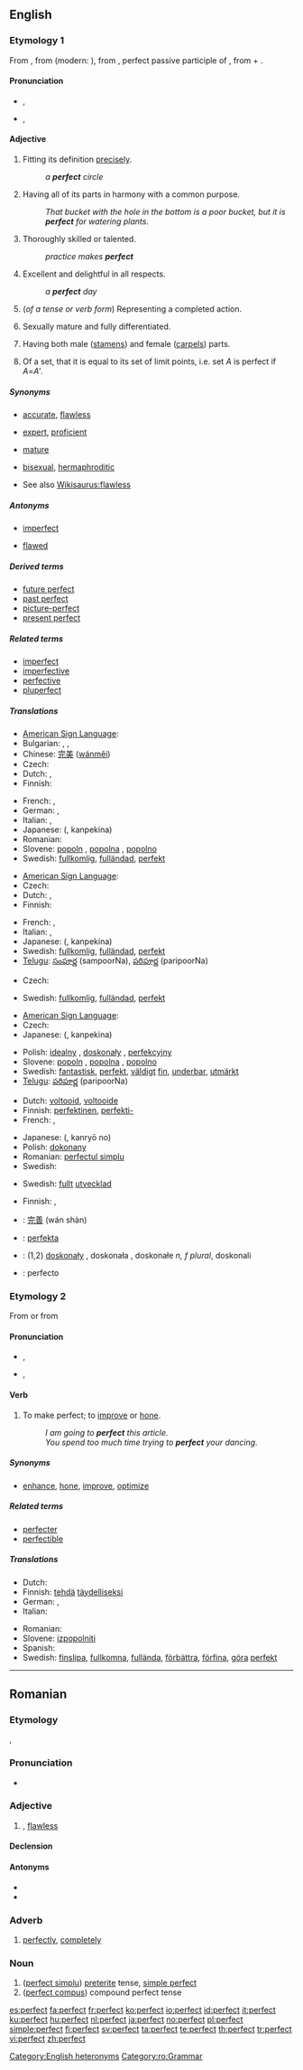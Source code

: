 {{wikipedia|dab=perfect}}
==English==

{{rank|sister|occasion|enemy|729|perfect|bright|scarcely|Paris}}

===Etymology 1===
From {{etyl|enm}} {{term|perfit|lang=enm}}, from {{etyl|fro}} {{term|parfit|lang=fro}} (modern: {{term|parfait|lang=fr}}), from {{etyl|la}} {{term|perfectus|lang=la}}, perfect passive participle of {{term|perficere||to finish|lang=la}}, from {{term|per-||through, thorough|lang=la}} + {{term|facere||to do, to make|lang=la}}.

====Pronunciation====
* {{a|UK}} {{IPA|/ˈpɜː(ɹ).fɪkt/|/ˈpɜː(ɹ).fɛkt/}}, {{SAMPA|/"p3:(r).fIkt/|/"p3:(r).fEkt/}}
* {{a|US}} {{IPA|/ˈpɝːfɪkt/|/ˈpɝːfɛkt/}}, {{SAMPA|/"p3`:fIkt/|/"p3:fEkt/}}
*: {{audio|en-us-perfect-adj.ogg|Audio (US)}}

====Adjective====
{{en-adj}}

# Fitting its definition [[precisely]].
#: ''a '''perfect''' circle''
# Having all of its parts in harmony with a common purpose.
#: ''That bucket with the hole in the bottom is a poor bucket, but it is '''perfect''' for watering plants.''
# Thoroughly skilled or talented.
#: ''practice makes '''perfect'''''
# Excellent and delightful in all respects.
#: ''a '''perfect''' day''
# {{grammar}} (''of a tense or verb form'') Representing a completed action.
# {{biology}} Sexually mature and fully differentiated.
# {{botany}} Having both male ([[stamen]]s) and female ([[carpel]]s) parts.
# {{analysis}} Of a set, that it is equal to its set of limit points, i.e. set ''A'' is perfect if ''A''=<i>A'</i>.

=====Synonyms=====
* {{sense|fitting its definition precisely}} [[accurate]], [[flawless]]
* {{sense|thoroughly skilled or talented}} [[expert]], [[proficient]]
* {{sense|biology: sexually mature and fully differentiated}} [[mature]]
* {{sense|botany: having both male and female parts}} [[bisexual]], [[hermaphroditic]]
<!--* [[parfit]]<!--archaic or obsolete-->
* See also [[Wikisaurus:flawless]]

=====Antonyms=====
* {{sense|botany: having both male and female parts}} [[imperfect]]
* [[flawed]]

=====Derived terms=====
* [[future perfect]]
* [[past perfect]]
* [[picture-perfect]]
* [[present perfect]]

=====Related terms=====
* [[imperfect]]
* [[imperfective]]
* [[perfective]]
* [[pluperfect]]

=====Translations=====
{{trans-top|fitting its definition precisely}}
* [[American Sign Language]]: {{t|ase|SmallO@NearTipThumb-PalmDown-SmallO@CenterChesthigh-PalmUp CirclesSurface Contact}}
* Bulgarian: {{t+|bg|съвършен|m|tr=sǎvǎršen|sc=Cyrl}}, {{t+|bg|съвършена|f|tr=sǎvǎršena|sc=Cyrl}}, {{t+|bg|съвършено|n|tr=sǎvǎršeno|sc=Cyrl}}
* Chinese: [[完美]] ([[wánměi]])
* Czech: {{t-|cs|dokonalý|m}}
* Dutch: {{t+|nl|perfect}}, {{t-|nl|perfecte}}
* Finnish: {{t+|fi|täydellinen}}
{{trans-mid}}
* French: {{t+|fr|parfait|m}}, {{t+|fr|parfaite|f}}
* German: {{t+|de|perfekt}}, {{t+|de|vollkommen}}
* Italian: {{t+|it|perfetto|m}}, {{t+|it|perfetta|f}}
* Japanese: {{Jpan|[[完璧な]]}} ({{Jpan|[[かんぺきな]]}}, kanpekina)
* Romanian: {{t-|ro|perfect}}
* Slovene: [[popoln]] {{m}}, [[popolna]] {{f}}, [[popolno]] {{n}}
* Swedish: [[fullkomlig]], [[fulländad]], [[perfekt]]
{{trans-bottom}}

{{trans-top|having all of its parts in harmony with a common purpose}}
* [[American Sign Language]]: {{t|ase|SmallO@NearTipThumb-PalmDown-SmallO@CenterChesthigh-PalmUp CirclesSurface Contact}}
* Czech: {{t-|cs|dokonalý|m}}
* Dutch: {{t+|nl|perfect}}, {{t-|nl|perfecte}}
* Finnish: {{t+|fi|täydellinen}}
{{trans-mid}}
* French: {{t+|fr|parfait|m}}, {{t+|fr|parfaite|f}}
* Italian: {{t+|it|perfetto|m}}, {{t+|it|perfetta|f}}
* Japanese: {{Jpan|[[完璧な]]}} ({{Jpan|[[かんぺきな]]}}, kanpekina)
* Swedish: [[fullkomlig]], [[fulländad]], [[perfekt]]
* [[Telugu]]: [[సంపూర్ణ]] (sampoorNa), [[పరిపూర్ణ]] (paripoorNa)
{{trans-bottom}}

{{trans-top|thoroughly skilled or talented}}
* Czech: {{t-|cs|dokonalý|m}}
{{trans-mid}}
* Swedish: [[fullkomlig]], [[fulländad]], [[perfekt]]
{{trans-bottom}}

{{trans-top|excellent and delightful in all respects}}
* [[American Sign Language]]: {{t|ase|SmallO@NearTipThumb-PalmDown-SmallO@CenterChesthigh-PalmUp CirclesSurface Contact}}
* Czech: {{t-|cs|dokonalý|m}}
* Japanese: {{Jpan|[[完璧な]]}} ({{Jpan|[[かんぺきな]]}}, kanpekina)
{{trans-mid}}
* Polish: [[idealny]] {{m}}, [[doskonały]] {{m}}, [[perfekcyjny]] {{m}}
* Slovene: [[popoln]] {{m}}, [[popolna]] {{f}}, [[popolno]] {{n}}
* Swedish: [[fantastisk]], [[perfekt]], [[väldigt]] [[fin]], [[underbar]], [[utmärkt]]
* [[Telugu]]: [[పరిపూర్ణ]] (paripoorNa)
{{trans-bottom}}

{{trans-top|grammar: of a tense or verb form: representing a completed action}}
* Dutch: [[voltooid]], [[voltooide]]
* Finnish: [[perfektinen]], [[perfekti-]]
* French: {{t+|fr|parfait|m}}, {{t+|fr|parfaite|f}}
{{trans-mid}}
* Japanese: {{Jpan|[[完了]]の}} ({{Jpan|[[かんりょう]]の}}, kanryō no)
* Polish: [[dokonany]]
* Romanian: [[perfectul simplu]]
* Swedish: {{t+|sv|perfekt}}
{{trans-bottom}}

{{trans-top|biology: sexually mature and fully differentiated}}
* Swedish: [[fullt]] [[utvecklad]]
{{trans-mid}}
{{trans-bottom}}

{{trans-top|botany: having both male and female parts}}
* Finnish: {{t-|fi|kaksineuvoinen}}, {{t+|fi|täydellinen}}
{{trans-mid}}
{{trans-bottom}}

{{checktrans-top}}
* {{ttbc|Chinese}}: [[完善]] (wán shàn)
* {{ttbc|Ido}}: [[perfekta]]
* {{ttbc|Polish}}: (1,2) [[doskonały]] {{m}}, doskonała {{f}}, doskonałe ''n, f plural'', doskonali {{m}} {{p}}
* {{ttbc|Spanish}}: perfecto
{{checktrans-bottom}}

===Etymology 2===
From {{term|perfect#Adjective|perfect}} {{qualifier|adjective}} or from {{etyl|la|en}} {{term|perfectus||lang=la}}

====Pronunciation====
* {{a|UK}} {{IPA|/pə(ɹ)ˈfɛkt/}}, {{SAMPA|/p@(r)"fEkt/}}
* {{a|US}} {{IPA|/pɚˈfɛkt/}}, {{SAMPA|/p@`"fEkt/}}
*: {{audio|en-us-perfect-verb.ogg|Audio (US)}}

====Verb====
{{en-verb}}

# {{transitive}} To make perfect; to [[improve]] or [[hone]].
#: ''I am going to '''perfect''' this article.''
#: ''You spend too much time trying to '''perfect''' your dancing.''

=====Synonyms=====
* [[enhance]], [[hone]], [[improve]], [[optimize]]

=====Related terms=====
* [[perfecter]]
* [[perfectible]]

=====Translations=====
{{trans-top|make perfect}}
* Dutch: {{t+|nl|perfectioneren}}
* Finnish: [[tehdä]] [[täydellinen|täydelliseksi]]
* German: {{t-|de|vollenden}}, {{t-|de|perfektionieren}}
* Italian: {{t-|it|perfezionare}}
{{trans-mid}}
* Romanian: {{t+|ro|perfecta}}
* Slovene: [[izpopolniti]]
* Spanish: {{t-|es|perfeccionar}}
* Swedish: [[finslipa]], [[fullkomna]], [[fullända]], [[förbättra]], [[förfina]], [[göra]] [[perfekt]]
{{trans-bottom}}

[[Category:English heteronyms]]

----

==Romanian==

===Etymology===
{{etyl|la|ro}} {{term|lang=la|perfectus}}, {{etyl|de|ro}} {{term|lang=de|perfekt}}

===Pronunciation===
* {{IPA|[perˈfekt]|lang=ro}}

===Adjective===
{{ro-adj|4}}

# {{l|ro|perfect}}, [[flawless]]

====Declension====
{{ro-adj-4|mpl=perfecţi}}

====Antonyms====
* {{l|ro|imperfect}}
* {{l|ro|nedesăvârşit}}

===Adverb===
{{ro-adv}}

# [[perfectly]], [[completely]]

===Noun===
{{ro-noun|gend=n}}

# ([[perfect simplu]]) [[preterite]] tense, [[simple perfect]]
# ([[perfect compus]]) compound perfect tense

[[Category:ro:Grammar]]

[[es:perfect]]
[[fa:perfect]]
[[fr:perfect]]
[[ko:perfect]]
[[io:perfect]]
[[id:perfect]]
[[it:perfect]]
[[ku:perfect]]
[[hu:perfect]]
[[nl:perfect]]
[[ja:perfect]]
[[no:perfect]]
[[pl:perfect]]
[[simple:perfect]]
[[fi:perfect]]
[[sv:perfect]]
[[ta:perfect]]
[[te:perfect]]
[[th:perfect]]
[[tr:perfect]]
[[vi:perfect]]
[[zh:perfect]]